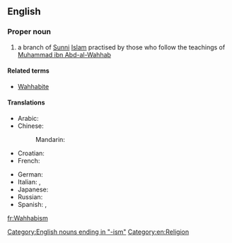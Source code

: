 {{wikipedia}}
==English==

===Proper noun===
{{en-proper noun|-}}

#{{Islam}} a branch of [[Sunni]] [[Islam]] practised by those who follow the teachings of [[w:Muhammad ibn Abd-al-Wahhab|Muhammad ibn Abd-al-Wahhab]]

====Related terms====
*[[Wahhabite]]

====Translations====
{{trans-top|branch of Sunni Islam}}
* Arabic: {{t-|ar|وهابية|f|tr=wahhaabíyya|sc=Arab}}
* Chinese:
*: Mandarin: {{t|zh|瓦哈比派|tr=Wǎhābǐ pài|sc=Hani}}
* Croatian: {{t-|hr|vahabizam|m}}
* French: {{t+|fr|wahhabisme|m}}
{{trans-mid}}
* German: {{t+|de|Wahhabismus|m}}
* Italian: {{t-|it|wahhabismo|m}}, {{t-|it|wahabismo|m}}
* Japanese: {{t-|ja|ワッハーブ派|tr=Wahhābu-ha|sc=Jpan}}
* Russian: {{t+|ru|ваххабизм|m|tr=vaxxabízm|sc=Cyrl}}
* Spanish: {{t-|es|wahhabismo|m}}, {{t-|es|wahabismo|m}}
{{trans-bottom}}

[[Category:English nouns ending in "-ism"]]
[[Category:en:Religion]]

[[fr:Wahhabism]]